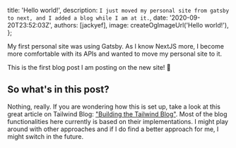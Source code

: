 
  title: 'Hello world!',
  description: `I just moved my personal site from gatsby to next, and I added a blog while I am at it.`,
  date: '2020-09-20T23:52:03Z',
  authors: [jackyef],
  image: createOgImageUrl('Hello world!'),
};

My first personal site was using Gatsby. As I know NextJS more, I become more comfortable with its APIs 
and wanted to move my personal site to it.

This is the first blog post I am posting on the new site! 🎉

<!--more-->

## So what's in this post?

Nothing, really. If you are wondering how this is set up, take a look at this great article on 
Tailwind Blog: ["Building the Tailwind Blog"](https://blog.tailwindcss.com/building-the-tailwind-blog).
Most of the blog functionalities here currently is based on their implementations. I might play around 
with other approaches and if I do find a better approach for me, I might switch in the future.
